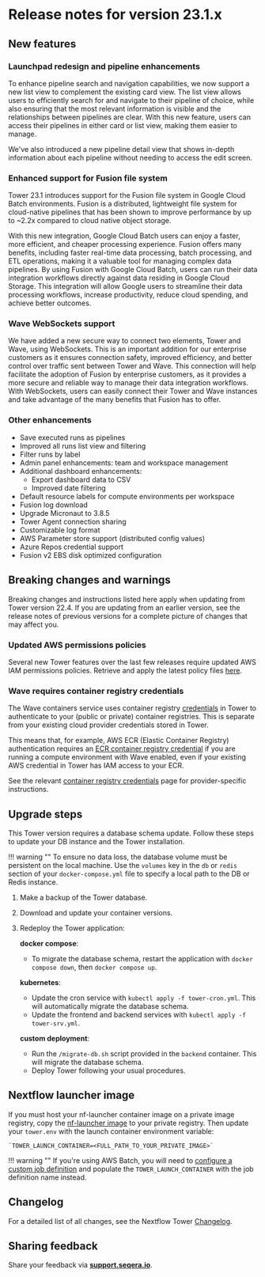 # Release notes for version 23.1.x

## New features

### Launchpad redesign and pipeline enhancements

To enhance pipeline search and navigation capabilities, we now support a new list view to complement the existing card view. The list view allows users to efficiently search for and navigate to their pipeline of choice, while also ensuring that the most relevant information is visible and the relationships between pipelines are clear. With this new feature, users can access their pipelines in either card or list view, making them easier to manage.

We've also introduced a new pipeline detail view that shows in-depth information about each pipeline without needing to access the edit screen.

### Enhanced support for Fusion file system

Tower 23.1 introduces support for the Fusion file system in Google Cloud Batch environments. Fusion is a distributed, lightweight file system for cloud-native pipelines that has been shown to improve performance by up to ~2.2x compared to cloud native object storage.

With this new integration, Google Cloud Batch users can enjoy a faster, more efficient, and cheaper processing experience. Fusion offers many benefits, including faster real-time data processing, batch processing, and ETL operations, making it a valuable tool for managing complex data pipelines. By using Fusion with Google Cloud Batch, users can run their data integration workflows directly against data residing in Google Cloud Storage. This integration will allow Google users to streamline their data processing workflows, increase productivity, reduce cloud spending, and achieve better outcomes.

### Wave WebSockets support

We have added a new secure way to connect two elements, Tower and Wave, using WebSockets. This is an important addition for our enterprise customers as it ensures connection safety, improved efficiency, and better control over traffic sent between Tower and Wave. This connection will help facilitate the adoption of Fusion by enterprise customers, as it provides a more secure and reliable way to manage their data integration workflows. With WebSockets, users can easily connect their Tower and Wave instances and take advantage of the many benefits that Fusion has to offer.

### Other enhancements

- Save executed runs as pipelines
- Improved all runs list view and filtering
- Filter runs by label
- Admin panel enhancements: team and workspace management
- Additional dashboard enhancements:
  - Export dashboard data to CSV
  - Improved date filtering
- Default resource labels for compute environments per workspace
- Fusion log download
- Upgrade Micronaut to 3.8.5
- Tower Agent connection sharing
- Customizable log format
- AWS Parameter store support (distributed config values)
- Azure Repos credential support
- Fusion v2 EBS disk optimized configuration

## Breaking changes and warnings

Breaking changes and instructions listed here apply when updating from Tower version 22.4. If you are updating from an earlier version, see the release notes of previous versions for a complete picture of changes that may affect you.

### Updated AWS permissions policies

Several new Tower features over the last few releases require updated AWS IAM permissions policies. Retrieve and apply the latest policy files [here](https://github.com/seqeralabs/nf-tower-aws).

### Wave requires container registry credentials

The Wave containers service uses container registry [credentials](../../credentials/overview.mdx) in Tower to authenticate to your (public or private) container registries. This is separate from your existing cloud provider credentials stored in Tower.

This means that, for example, AWS ECR (Elastic Container Registry) authentication requires an [ECR container registry credential](../../credentials/aws_registry_credentials.mdx) if you are running a compute environment with Wave enabled, even if your existing AWS credential in Tower has IAM access to your ECR.

See the relevant [container registry credentials](../../credentials/overview.mdx) page for provider-specific instructions.

## Upgrade steps

This Tower version requires a database schema update. Follow these steps to update your DB instance and the Tower installation.

!!! warning ""
    To ensure no data loss, the database volume must be persistent on the local machine. Use the `volumes` key in the `db` or `redis` section of your `docker-compose.yml` file to specify a local path to the DB or Redis instance.

1.  Make a backup of the Tower database.
2.  Download and update your container versions.
3.  Redeploy the Tower application:

    **docker compose**:

       - To migrate the database schema, restart the application with `docker compose down`, then `docker compose up`.

    **kubernetes**:

      - Update the cron service with `kubectl apply -f tower-cron.yml`. This will automatically migrate the database schema.
      - Update the frontend and backend services with `kubectl apply -f tower-srv.yml`.

    **custom deployment**:

       - Run the `/migrate-db.sh` script provided in the `backend` container. This will migrate the database schema.
       - Deploy Tower following your usual procedures.

## Nextflow launcher image

If you must host your nf-launcher container image on a private image registry, copy the [nf-launcher image](https://quay.io/seqeralabs/nf-launcher:j17-23.04.1) to your private registry. Then update your `tower.env` with the launch container environment variable:

    `TOWER_LAUNCH_CONTAINER=<FULL_PATH_TO_YOUR_PRIVATE_IMAGE>`

!!! warning ""
    If you're using AWS Batch, you will need to [configure a custom job definition](../advanced-topics/custom-launch-container.mdx) and populate the `TOWER_LAUNCH_CONTAINER` with the job definition name instead.

## Changelog

For a detailed list of all changes, see the Nextflow Tower [Changelog](./changelog.mdx).

## Sharing feedback

Share your feedback via [**support.seqera.io**](https://support.seqera.io).
